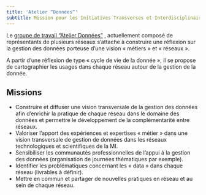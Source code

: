 ```yaml
---
title: 'Atelier “Données”'
subtitle: Mission pour les Initiatives Transverses et Interdisciplinaires du CNRS
---
```


Le [groupe de travail "Atelier Données"](https://miti.cnrs.fr/plateforme-reseaux/inter-reseaux/) , actuellement composé de représentants de plusieurs réseaux  s’attache à construire une réflexion sur la gestion des données porteuse d’une vision « métiers » et « réseaux ».

A partir d’une réflexion de type « cycle de vie de la donnée », il se propose de cartographier les usages dans chaque réseau autour de la gestion de la donnée.

<h2>Missions </h2>

- Construire et diffuser une vision transversale de la gestion des données afin d’enrichir la pratique de chaque réseau dans le domaine des données et permettre le développement de la complémentarité entre réseaux.
- Valoriser l’apport des expériences et expertises « métier » dans une vision transversale de gestion de données dans les réseaux technologiques et scientifiques de la MI.
- Sensibiliser les communautés professionnelles de l’appui à la gestion des données (organisation de journées thématiques par exemple).
- Identifier les problématiques concernant les « data » dans chaque réseau (livrables à définir).
- Mettre en commun et partager de nouvelles pratiques en réseau et au sein de chaque réseau.

